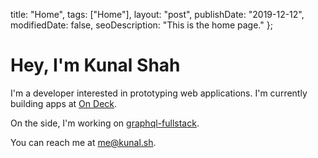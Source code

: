   title: "Home",
  tags: ["Home"],
  layout: "post",
  publishDate: "2019-12-12",
  modifiedDate: false,
  seoDescription: "This is the home page."
};

# Hey, I'm Kunal Shah

<SocialIcons />

I'm a developer interested in prototyping web applications. I'm currently building apps at [On Deck](https://beondeck.com).

On the side, I'm working on [graphql-fullstack](https://github.com/kunalgorithm/graphql-fullstack).

You can reach me at [me@kunal.sh](mailto:me@kunal.sh).

